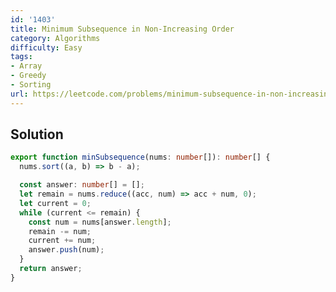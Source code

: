 ```yaml
---
id: '1403'
title: Minimum Subsequence in Non-Increasing Order
category: Algorithms
difficulty: Easy
tags:
- Array
- Greedy
- Sorting
url: https://leetcode.com/problems/minimum-subsequence-in-non-increasing-order
---
```


## Solution

```typescript filename="solution.ts" copy
export function minSubsequence(nums: number[]): number[] {
  nums.sort((a, b) => b - a);

  const answer: number[] = [];
  let remain = nums.reduce((acc, num) => acc + num, 0);
  let current = 0;
  while (current <= remain) {
    const num = nums[answer.length];
    remain -= num;
    current += num;
    answer.push(num);
  }
  return answer;
}
```

